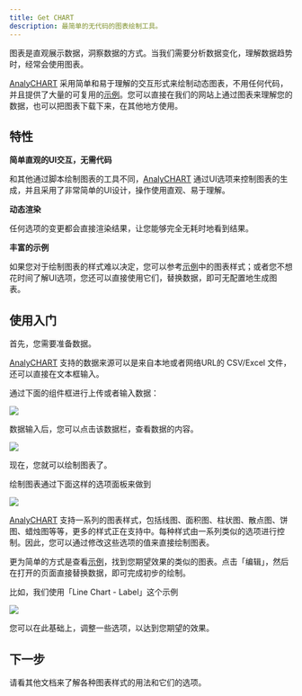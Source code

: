 ```yaml
---
title: Get CHART
description: 最简单的无代码的图表绘制工具。
---
```


图表是直观展示数据，洞察数据的方式。当我们需要分析数据变化，理解数据趋势时，经常会使用图表。

[AnalyCHART](/) 采用简单和易于理解的交互形式来绘制动态图表，不用任何代码，并且提供了大量的可复用的[示例](/zh/examples)。您可以直接在我们的网站上通过图表来理解您的数据，也可以把图表下载下来，在其他地方使用。

## 特性

**简单直观的UI交互，无需代码**

和其他通过脚本绘制图表的工具不同，[AnalyCHART](/) 通过UI选项来控制图表的生成，并且采用了非常简单的UI设计，操作使用直观、易于理解。

**动态渲染**

任何选项的变更都会直接渲染结果，让您能够完全无耗时地看到结果。

**丰富的示例**

如果您对于绘制图表的样式难以决定，您可以参考[示例](/zh/examples)中的图表样式；或者您不想花时间了解UI选项，您还可以直接使用它们，替换数据，即可无配置地生成图表。

## 使用入门

首先，您需要准备数据。

[AnalyCHART](/) 支持的数据来源可以是来自本地或者网络URL的 CSV/Excel 文件，还可以直接在文本框输入。

通过下面的组件框进行上传或者输入数据：

![](/images/uploader.png)

数据输入后，您可以点击该数据栏，查看数据的内容。

![](/images/data-preview.png)

现在，您就可以绘制图表了。

绘制图表通过下面这样的选项面板来做到

![](/images/draw.png)

[AnalyCHART](/) 支持一系列的图表样式，包括线图、面积图、柱状图、散点图、饼图、蜡烛图等等，更多的样式正在支持中。每种样式由一系列类似的选项进行控制。因此，您可以通过修改这些选项的值来直接绘制图表。

更为简单的方式是查看[示例](/zh/examples)，找到您期望效果的类似的图表。点击「编辑」，然后在打开的页面直接替换数据，即可完成初步的绘制。

比如，我们使用「Line Chart - Label」这个示例

![](/images/example-line-label.png)

您可以在此基础上，调整一些选项，以达到您期望的效果。

## 下一步

请看其他文档来了解各种图表样式的用法和它们的选项。

